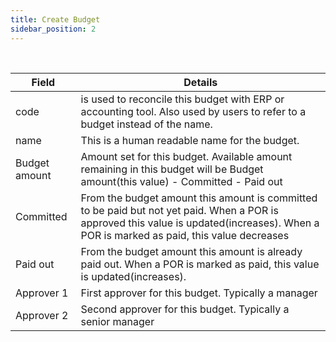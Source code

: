 ```yaml
---
title: Create Budget
sidebar_position: 2
---
```



<Arcade
	id="BpfUJQfzN9PA1IrzkLo9"
/>
<br/>

| Field         | Details                                                                                                                                                                                   |
|---------------|-------------------------------------------------------------------------------------------------------------------------------------------------------------------------------------------|
| code          | is used to reconcile this budget with ERP or accounting tool. Also used by users to refer to a budget instead of the name.                                                                |
| name          | This is a human readable name for the budget.                                                                                                                                             |
| Budget amount | Amount set for this budget. Available amount remaining in this budget will be Budget amount(this value) - Committed - Paid out                                                            |
| Committed     | From the budget amount this amount is committed to be paid but not yet paid. When a POR is approved this value is updated(increases). When a POR is marked as paid, this value decreases  |
| Paid out      | From the budget amount this amount is already paid out. When a POR is marked as paid, this value is updated(increases).                                                                   |
| Approver 1    | First approver for this budget. Typically a manager                                                                                                                                       |
| Approver 2    | Second approver for this budget. Typically a senior manager                                                                                                                               |